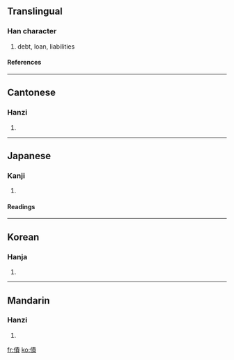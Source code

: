 {{see|债}}

==Translingual==
===Han character===
{{Han char|rn=9|rad=人|as=11|sn=13|four=2528<sub>6</sub>|canj=人手一金 (OQMC)}}
# debt, loan, liabilities
====References====
{{Han ref|kx=0114.260|dkj=01022|dj=0244.030|hdz=10207.100|uh=50B5|ud=20661|bh=B6C5|bd=46789}}
----
==Cantonese==
===Hanzi===
{{yue-hanzi|jyut=|y=jaai3}}
# {{defn|Cantonese}}
----
==Japanese==
===Kanji===
{{ja-kanji|grade=|rs=人11}}
# {{defn|Japanese}}
====Readings====
{{ja-readings|on=[[さい]] (sai)|kun=[[かり]] (kari)}}
----
==Korean==
===Hanja===
{{ko-hanja|hangeul=채|rv=chae|mr=ch'ae}}
# {{defn|Korean}}
----
==Mandarin==
===Hanzi===
{{cmn-hanzi|sim=债|pin=[[zhài]] (zhai4)|wg=chai<sup>4</sup>}}
# {{defn|Mandarin}}

[[fr:債]]
[[ko:債]]